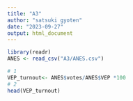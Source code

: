 ```yaml
---
title: "A3"
author: "satsuki gyoten"
date: "2023-09-27"
output: html_document
---
```


```r
library(readr)
ANES <- read_csv("A3/ANES.csv")
```


```r
# 1
VEP_turnout<- ANES$votes/ANES$VEP *100
# 2
head(VEP_turnout)
```

